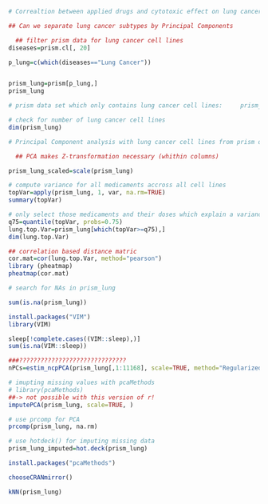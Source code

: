 ```r
# Correaltion between applied drugs and cytotoxic effect on lung cancer cells?

## Can we separate lung cancer subtypes by Principal Components

  ## filter prism data for lung cancer cell lines
diseases=prism.cl[, 20]

p_lung=c(which(diseases=="Lung Cancer"))


prism_lung=prism[p_lung,]
prism_lung

# prism data set which only contains lung cancer cell lines:     prism_lung

# check for number of lung cancer cell lines
dim(prism_lung)
```

```r
# Principal Component analysis with lung cancer cell lines from prism data set

  ## PCA makes Z-transformation necessary (whithin columns)

prism_lung_scaled=scale(prism_lung)

# compute variance for all medicaments accross all cell lines
topVar=apply(prism_lung, 1, var, na.rm=TRUE)
summary(topVar)

# only select those medicaments and their doses which explain a variance in the top 25%
q75=quantile(topVar, probs=0.75)
lung.top.Var=prism_lung[which(topVar>=q75),]
dim(lung.top.Var)
```
```r
## correlation based distance matric
cor.mat=cor(lung.top.Var, method="pearson")
library (pheatmap)
pheatmap(cor.mat)
```




```r
# search for NAs in prism_lung

sum(is.na(prism_lung))
```
```r
install.packages("VIM")
library(VIM)
```


```r
sleep[!complete.cases((VIM::sleep),)]
sum(is.na(VIM::sleep))
```

```r
###??????????????????????????????
nPCs=estim_ncpPCA(prism_lung[,1:11168], scale=TRUE, method="Regularized")
```
```r
# imupting missing values with pcaMethods
# library(pcaMethods)
##-> not possible with this version of r!
imputePCA(prism_lung, scale=TRUE, )
```

```r
# use prcomp for PCA
prcomp(prism_lung, na.rm)
```
```r
# use hotdeck() for imputing missing data
prism_lung_imputed=hot.deck(prism_lung)


```
```r
install.packages("pcaMethods")

```
```r
chooseCRANmirror()
```

```r
kNN(prism_lung)
```

